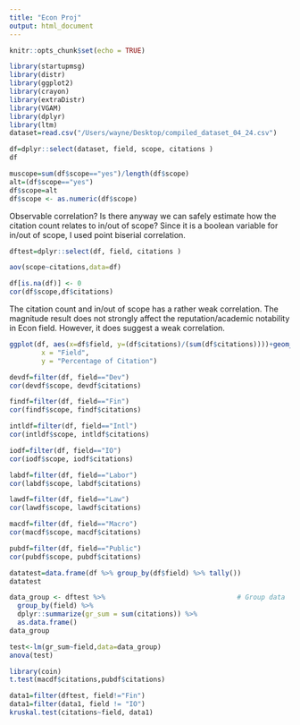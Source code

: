 ```yaml
---
title: "Econ Proj"
output: html_document
---
```


```r
knitr::opts_chunk$set(echo = TRUE)
```

```r
library(startupmsg)
library(distr) 
library(ggplot2)
library(crayon)
library(extraDistr)
library(VGAM)
library(dplyr)
library(ltm)
dataset=read.csv("/Users/wayne/Desktop/compiled_dataset_04_24.csv")
```


```r
df=dplyr::select(dataset, field, scope, citations )
df
```

```r
muscope=sum(df$scope=="yes")/length(df$scope)
alt=(df$scope=="yes") 
df$scope=alt
df$scope <- as.numeric(df$scope)
```
Observable correlation? Is there anyway we can safely estimate how the citation count relates to in/out of scope?
Since it is a boolean variable for in/out of scope, I used point biserial correlation.
```r
dftest=dplyr::select(df, field, citations )
```
```r
aov(scope~citations,data=df)
```

```r
df[is.na(df)] <- 0
cor(df$scope,df$citations)
```
The citation count and in/out of scope has a rather weak correlation.
The magnitude result does not strongly affect the reputation/academic notability in Econ field. However, it does suggest a weak correlation. 
```r
ggplot(df, aes(x=df$field, y=(df$citations)/(sum(df$citations))))+geom_bar(stat = "identity")+labs(
        x = "Field",
        y = "Percentage of Citation")
```
```r
devdf=filter(df, field=="Dev")
cor(devdf$scope, devdf$citations)
```
```r
findf=filter(df, field=="Fin")
cor(findf$scope, findf$citations)
```
```r
intldf=filter(df, field=="Intl")
cor(intldf$scope, intldf$citations)
```
```r
iodf=filter(df, field=="IO")
cor(iodf$scope, iodf$citations)
```
```r
labdf=filter(df, field=="Labor")
cor(labdf$scope, labdf$citations)
```
```r
lawdf=filter(df, field=="Law")
cor(lawdf$scope, lawdf$citations)
```
```r
macdf=filter(df, field=="Macro")
cor(macdf$scope, macdf$citations)
```
```r
pubdf=filter(df, field=="Public")
cor(pubdf$scope, pubdf$citations)
```
```r
datatest=data.frame(df %>% group_by(df$field) %>% tally())
datatest
```
```r
data_group <- dftest %>%                                 # Group data
  group_by(field) %>%
  dplyr::summarize(gr_sum = sum(citations)) %>% 
  as.data.frame()
data_group               
```
```r
test<-lm(gr_sum~field,data=data_group)
anova(test)
```


```r
library(coin)
t.test(macdf$citations,pubdf$citations)
```
```r
data1=filter(dftest, field!="Fin")
data1=filter(data1, field != "IO")
kruskal.test(citations~field, data1)
```

